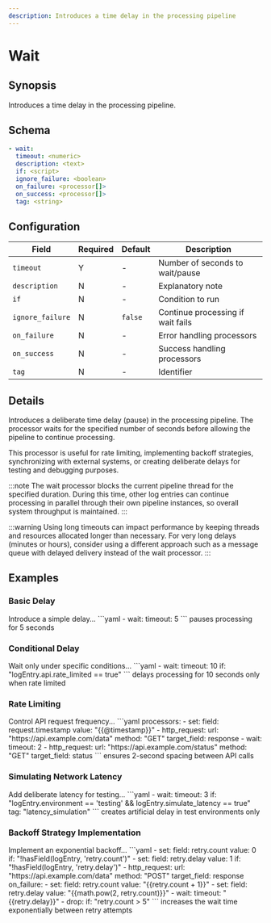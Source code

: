 ```yaml
---
description: Introduces a time delay in the processing pipeline
---
```


# Wait

## Synopsis

Introduces a time delay in the processing pipeline.

## Schema

```yaml {2}
- wait:
  timeout: <numeric>
  description: <text>
  if: <script>
  ignore_failure: <boolean>
  on_failure: <processor[]>
  on_success: <processor[]>
  tag: <string>
```

## Configuration

|Field|Required|Default|Description|
|---|---|---|---|
|`timeout`|Y|-|Number of seconds to wait/pause|
|`description`|N|-|Explanatory note|
|`if`|N|-|Condition to run|
|`ignore_failure`|N|`false`|Continue processing if wait fails|
|`on_failure`|N|-|Error handling processors|
|`on_success`|N|-|Success handling processors|
|`tag`|N|-|Identifier|

## Details

Introduces a deliberate time delay (pause) in the processing pipeline. The processor waits for the specified number of seconds before allowing the pipeline to continue processing.

This processor is useful for rate limiting, implementing backoff strategies, synchronizing with external systems, or creating deliberate delays for testing and debugging purposes.


:::note
The wait processor blocks the current pipeline thread for the specified duration. During this time, other log entries can continue processing in parallel through their own pipeline instances, so overall system throughput is maintained.
:::

:::warning
Using long timeouts can impact performance by keeping threads and resources allocated longer than necessary. For very long delays (minutes or hours), consider using a different approach such as a message queue with delayed delivery instead of the wait processor.
:::

## Examples

### Basic Delay

<ExampleGrid>
  <CommentCol>
    Introduce a simple delay...
  </CommentCol>
  <CodeCol>
    ```yaml
    - wait:
        timeout: 5
    ```
  </CodeCol>
  <CommentCol>
    pauses processing for 5 seconds
  </CommentCol>
</ExampleGrid>

### Conditional Delay

<ExampleGrid>
  <CommentCol>
    Wait only under specific conditions...
  </CommentCol>
  <CodeCol>
    ```yaml
    - wait:
        timeout: 10
        if: "logEntry.api.rate_limited == true"
    ```
  </CodeCol>
  <CommentCol>
    delays processing for 10 seconds only when rate limited
  </CommentCol>
</ExampleGrid>

### Rate Limiting

<ExampleGrid>
  <CommentCol>
    Control API request frequency...
  </CommentCol>
  <CodeCol>
    ```yaml
    processors:
      - set:
          field: request.timestamp
          value: "{{@timestamp}}"
      - http_request:
          url: "https://api.example.com/data"
          method: "GET"
          target_field: response
      - wait:
          timeout: 2
      - http_request:
          url: "https://api.example.com/status"
          method: "GET"
          target_field: status
    ```
  </CodeCol>
  <CommentCol>
    ensures 2-second spacing between API calls
  </CommentCol>
</ExampleGrid>

### Simulating Network Latency

<ExampleGrid>
  <CommentCol>
    Add deliberate latency for testing...
  </CommentCol>
  <CodeCol>
    ```yaml
    - wait:
        timeout: 3
        if: "logEntry.environment == 'testing' && logEntry.simulate_latency == true"
        tag: "latency_simulation"
    ```
  </CodeCol>
  <CommentCol>
    creates artificial delay in test environments only
  </CommentCol>
</ExampleGrid>

### Backoff Strategy Implementation

<ExampleGrid>
  <CommentCol>
    Implement an exponential backoff...
  </CommentCol>
  <CodeCol>
    ```yaml
    - set:
        field: retry.count
        value: 0
        if: "!hasField(logEntry, 'retry.count')"
    - set:
        field: retry.delay
        value: 1
        if: "!hasField(logEntry, 'retry.delay')"
    - http_request:
        url: "https://api.example.com/data"
        method: "POST"
        target_field: response
        on_failure:
          - set:
              field: retry.count
              value: "{{retry.count + 1}}"
          - set:
              field: retry.delay
              value: "{{math.pow(2, retry.count)}}"
          - wait:
              timeout: "{{retry.delay}}"
          - drop:
              if: "retry.count > 5"
    ```
  </CodeCol>
  <CommentCol>
    increases the wait time exponentially between retry attempts
  </CommentCol>
</ExampleGrid>

